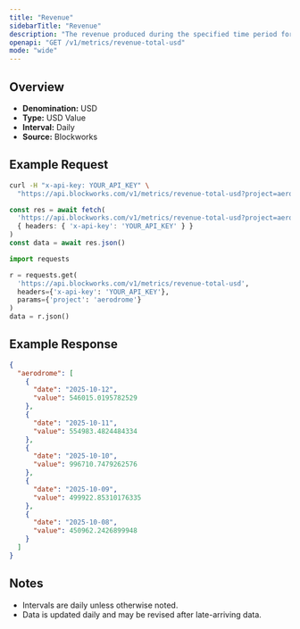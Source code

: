 ```yaml
---
title: "Revenue"
sidebarTitle: "Revenue"
description: "The revenue produced during the specified time period for given project."
openapi: "GET /v1/metrics/revenue-total-usd"
mode: "wide"
---
```


## Overview

- **Denomination:** USD
- **Type:** USD Value
- **Interval:** Daily
- **Source:** Blockworks

## Example Request

<CodeGroup>

```bash cURL
curl -H "x-api-key: YOUR_API_KEY" \
  "https://api.blockworks.com/v1/metrics/revenue-total-usd?project=aerodrome"
```

```typescript TypeScript
const res = await fetch(
  'https://api.blockworks.com/v1/metrics/revenue-total-usd?project=aerodrome',
  { headers: { 'x-api-key': 'YOUR_API_KEY' } }
)
const data = await res.json()
```

```python Python
import requests

r = requests.get(
  'https://api.blockworks.com/v1/metrics/revenue-total-usd',
  headers={'x-api-key': 'YOUR_API_KEY'},
  params={'project': 'aerodrome'}
)
data = r.json()
```

</CodeGroup>

## Example Response

```json
{
  "aerodrome": [
    {
      "date": "2025-10-12",
      "value": 546015.0195782529
    },
    {
      "date": "2025-10-11",
      "value": 554983.4824484334
    },
    {
      "date": "2025-10-10",
      "value": 996710.7479262576
    },
    {
      "date": "2025-10-09",
      "value": 499922.85310176335
    },
    {
      "date": "2025-10-08",
      "value": 450962.2426899948
    }
  ]
}
```

## Notes
- Intervals are daily unless otherwise noted.
- Data is updated daily and may be revised after late-arriving data.
